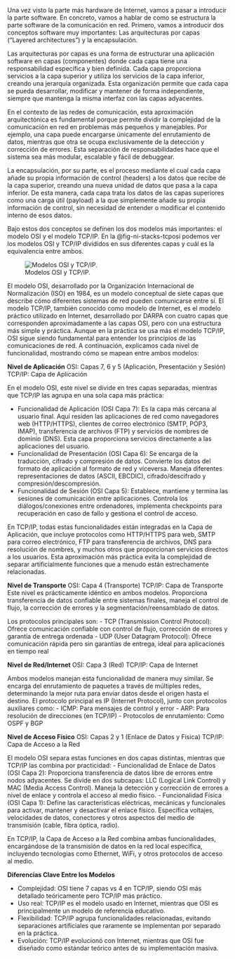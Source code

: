 Una vez visto la parte más hardware de Internet, vamos a pasar a introducir la parte software. En concreto, vamos a hablar de como se estructura la parte software de la comunicación en red. Primero, vamos a introducir dos conceptos software muy importantes: Las arquitecturas por capas ("Layered architectures") y la encapsulación.

Las arquitecturas por capas es una forma de estructurar una aplicación software en capas (componentes) donde cada capa tiene una responsabilidad específica y bien definida. Cada capa proporciona servicios a la capa superior y utiliza los servicios de la capa inferior, creando una jerarquía organizada. Esta organización permite que cada capa se pueda desarrollar, modificar y mantener de forma independiente, siempre que mantenga la misma interfaz con las capas adyacentes.

En el contexto de las redes de comunicación, esta aproximación arquitectónica es fundamental porque permite dividir la complejidad de la comunicación en red en problemas más pequeños y manejables. Por ejemplo, una capa puede encargarse únicamente del enrutamiento de datos, mientras que otra se ocupa exclusivamente de la detección y corrección de errores. Esta separación de responsabilidades hace que el sistema sea más modular, escalable y fácil de debuggear.

La encapsulación, por su parte, es el proceso mediante el cual cada capa añade su propia información de control (headers) a los datos que recibe de la capa superior, creando una nueva unidad de datos que pasa a la capa inferior. De esta manera, cada capa trata los datos de las capas superiores como una carga útil (payload) a la que simplemente añade su propia información de control, sin necesidad de entender o modificar el contenido interno de esos datos.

Bajo estos dos conceptos se definen los dos modelos más importantes: el modelo OSI y el modelo TCP/IP. En la @fig-ni-stacks-tcposi podemos ver los modelos OSI y TCP/IP divididos en sus diferentes capas y cuál es la equivalencia entre ambos.

![Modelos OSI y TCP/IP.](resources/tcp_osi.svg){#fig-ni-stacks-tcposi}


El modelo OSI, desarrollado por la Organización Internacional de Normalización (ISO) en 1984, es un modelo conceptual de siete capas que describe cómo diferentes sistemas de red pueden comunicarse entre sí. El modelo TCP/IP, también conocido como modelo de Internet, es el modelo práctico utilizado en Internet, desarrollado por DARPA con cuatro capas que corresponden aproximadamente a las capas OSI, pero con una estructura más simple y práctica. Aunque en la práctica se usa más el modelo TCP/IP, OSI sigue siendo fundamental para entender los principios de las comunicaciones de red. A continuación, explicamos cada nivel de funcionalidad, mostrando cómo se mapean entre ambos modelos:

**Nivel de Aplicación**
OSI: Capas 7, 6 y 5 (Aplicación, Presentación y Sesión)
TCP/IP: Capa de Aplicación

En el modelo OSI, este nivel se divide en tres capas separadas, mientras que TCP/IP las agrupa en una sola capa más práctica:

- Funcionalidad de Aplicación (OSI Capa 7): Es la capa más cercana al usuario final. Aquí residen las aplicaciones de red como navegadores web (HTTP/HTTPS), clientes de correo electrónico (SMTP, POP3, IMAP), transferencia de archivos (FTP) y servicios de nombres de dominio (DNS). Esta capa proporciona servicios directamente a las aplicaciones del usuario.
- Funcionalidad de Presentación (OSI Capa 6): Se encarga de la traducción, cifrado y compresión de datos. Convierte los datos del formato de aplicación al formato de red y viceversa. Maneja diferentes representaciones de datos (ASCII, EBCDIC), cifrado/descifrado y compresión/descompresión.
- Funcionalidad de Sesión (OSI Capa 5): Establece, mantiene y termina las sesiones de comunicación entre aplicaciones. Controla los diálogos/conexiones entre ordenadores, implementa checkpoints para recuperación en caso de fallo y gestiona el control de acceso.

En TCP/IP, todas estas funcionalidades están integradas en la Capa de Aplicación, que incluye protocolos como HTTP/HTTPS para web, SMTP para correo electrónico, FTP para transferencia de archivos, DNS para resolución de nombres, y muchos otros que proporcionan servicios directos a los usuarios. Esta aproximación más práctica evita la complejidad de separar artificialmente funciones que a menudo están estrechamente relacionadas.

**Nivel de Transporte**
OSI: Capa 4 (Transporte)
TCP/IP: Capa de Transporte
Este nivel es prácticamente idéntico en ambos modelos. Proporciona transferencia de datos confiable entre sistemas finales, maneja el control de flujo, la corrección de errores y la segmentación/reensamblado de datos.

Los protocolos principales son:
- TCP (Transmission Control Protocol): Ofrece comunicación confiable con control de flujo, corrección de errores y garantía de entrega ordenada
- UDP (User Datagram Protocol): Ofrece comunicación rápida pero sin garantías de entrega, ideal para aplicaciones en tiempo real

**Nivel de Red/Internet**
OSI: Capa 3 (Red)
TCP/IP: Capa de Internet

Ambos modelos manejan esta funcionalidad de manera muy similar. Se encarga del enrutamiento de paquetes a través de múltiples redes, determinando la mejor ruta para enviar datos desde el origen hasta el destino. El protocolo principal es IP (Internet Protocol), junto con protocolos auxiliares como:
- ICMP: Para mensajes de control y error
- ARP: Para resolución de direcciones (en TCP/IP)
- Protocolos de enrutamiento: Como OSPF y BGP

**Nivel de Acceso Físico**
OSI: Capas 2 y 1 (Enlace de Datos y Física)
TCP/IP: Capa de Acceso a la Red

El modelo OSI separa estas funciones en dos capas distintas, mientras que TCP/IP las combina por practicidad:
- Funcionalidad de Enlace de Datos (OSI Capa 2): Proporciona transferencia de datos libre de errores entre nodos adyacentes. Se divide en dos subcapas: LLC (Logical Link Control) y MAC (Media Access Control). Maneja la detección y corrección de errores a nivel de enlace y controla el acceso al medio físico.
- Funcionalidad Física (OSI Capa 1): Define las características eléctricas, mecánicas y funcionales para activar, mantener y desactivar el enlace físico. Especifica voltajes, velocidades de datos, conectores y otros aspectos del medio de transmisión (cable, fibra óptica, radio).

En TCP/IP, la Capa de Acceso a la Red combina ambas funcionalidades, encargándose de la transmisión de datos en la red local específica, incluyendo tecnologias como Ethernet, WiFi, y otros protocolos de acceso al medio.

**Diferencias Clave Entre los Modelos**

- Complejidad: OSI tiene 7 capas vs 4 en TCP/IP, siendo OSI más detallado teóricamente pero TCP/IP más práctico.
- Uso real: TCP/IP es el modelo usado en Internet, mientras que OSI es principalmente un modelo de referencia educativo.
- Flexibilidad: TCP/IP agrupa funcionalidades relacionadas, evitando separaciones artificiales que raramente se implementan por separado en la práctica.
- Evolución: TCP/IP evolucionó con Internet, mientras que OSI fue diseñado como estándar teórico antes de su implementación masiva.